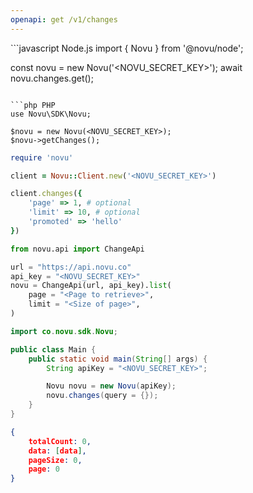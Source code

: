 ```yaml
---
openapi: get /v1/changes
---
```



<ApikeyWarning />

<RequestExample>
```javascript Node.js
import { Novu } from '@novu/node';

const novu = new Novu('<NOVU_SECRET_KEY>');
await novu.changes.get();

```

```php PHP
use Novu\SDK\Novu;

$novu = new Novu(<NOVU_SECRET_KEY>);
$novu->getChanges();
```

```ruby Ruby
require 'novu'

client = Novu::Client.new('<NOVU_SECRET_KEY>')

client.changes({
    'page' => 1, # optional
    'limit' => 10, # optional
    'promoted' => 'hello'
})
```

```python Python
from novu.api import ChangeApi

url = "https://api.novu.co"
api_key = "<NOVU_SECRET_KEY>"
novu = ChangeApi(url, api_key).list(
    page = "<Page to retrieve>",
    limit = "<Size of page>",
)
```

```java Java
import co.novu.sdk.Novu;

public class Main {
    public static void main(String[] args) {
        String apiKey = "<NOVU_SECRET_KEY>";

        Novu novu = new Novu(apiKey);
        novu.changes(query = {});
    }
}
```

</RequestExample>

<ResponseExample>

```json Response
{
    totalCount: 0,
    data: [data],
    pageSize: 0,
    page: 0
}
```

</ResponseExample>
